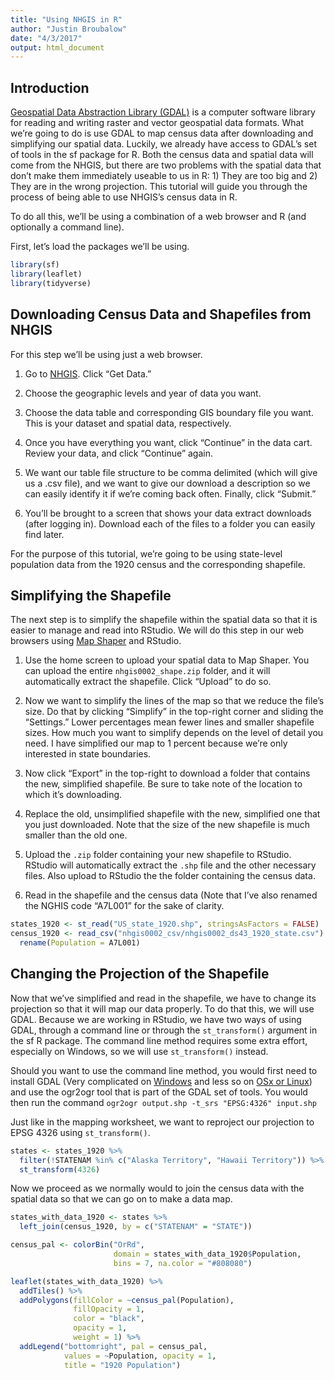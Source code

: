 ```yaml
---
title: "Using NHGIS in R"
author: "Justin Broubalow"
date: "4/3/2017"
output: html_document
---
```

## Introduction

[Geospatial Data Abstraction Library (GDAL)](http://www.gdal.org/) is a computer software library for reading and writing raster and vector geospatial data formats. What we're going to do is use GDAL to map census data after downloading and simplifying our spatial data. Luckily, we already have access to GDAL's set of tools in the sf package for R. Both the census data and spatial data will come from the NHGIS, but there are two problems with the spatial data that don't make them immediately useable to us in R: 1) They are too big and 2) They are in the wrong projection. This tutorial will guide you through the process of being able to use NHGIS's census data in R.

To do all this, we'll be using a combination of a web browser and R (and optionally a command line).

First, let's load the packages we'll be using.

```r
library(sf)
library(leaflet)
library(tidyverse)
```

## Downloading Census Data and Shapefiles from NHGIS

For this step we'll be using just a web browser.

1. Go to [NHGIS](https://www.nhgis.org/). Click "Get Data."

2. Choose the geographic levels and year of data you want.

3. Choose the data table and corresponding GIS boundary file you want. This is your dataset and spatial data, respectively.

4. Once you have everything you want, click "Continue" in the data cart. Review your data, and click "Continue" again.

5. We want our table file structure to be comma delimited (which will give us a .csv file), and we want to give our download a description so we can easily identify it if we're coming back often. Finally, click "Submit."

6. You'll be brought to a screen that shows your data extract downloads (after logging in). Download each of the files to a folder you can easily find later.

For the purpose of this tutorial, we're going to be using state-level population data from the 1920 census and the corresponding shapefile.

## Simplifying the Shapefile

The next step is to simplify the shapefile within the spatial data so that it is easier to manage and read into RStudio. We will do this step in our web browsers using [Map Shaper](http://www.mapshaper.org/) and RStudio.

1. Use the home screen to upload your spatial data to Map Shaper. You can upload the entire `nhgis0002_shape.zip` folder, and it will automatically extract the shapefile. Click "Upload" to do so.

2. Now we want to simplify the lines of the map so that we reduce the file's size. Do that by clicking "Simplify" in the top-right corner and sliding the "Settings." Lower percentages mean fewer lines and smaller shapefile sizes. How much you want to simplify depends on the level of detail you need. I have simplified our map to 1 percent because we're only interested in state boundaries.

3. Now click "Export" in the top-right to download a folder that contains the new, simplified shapefile. Be sure to take note of the location to which it's downloading.

4. Replace the old, unsimplified shapefile with the new, simplified one that you just downloaded. Note that the size of the new shapefile is much smaller than the old one.

5. Upload the `.zip` folder containing your new shapefile to RStudio. RStudio will automatically extract the `.shp` file and the other necessary files. Also upload to RStudio the the folder containing the census data.

6. Read in the shapefile and the census data (Note that I've also renamed the NGHIS code "A7L001" for the sake of clarity.

```r
states_1920 <- st_read("US_state_1920.shp", stringsAsFactors = FALSE)
census_1920 <- read_csv("nhgis0002_csv/nhgis0002_ds43_1920_state.csv") %>% 
  rename(Population = A7L001)
```


## Changing the Projection of the Shapefile

Now that we've simplified and read in the shapefile, we have to change its projection so that it will map our data properly. To do that this, we will use GDAL. Because we are working in RStudio, we have two ways of using GDAL, through a command line or through the `st_transform()` argument in the sf R package. The command line method requires some extra effort, especially on Windows, so we will use `st_transform()` instead. 

Should you want to use the command line method, you would first need to install GDAL (Very complicated on [Windows](http://cartometric.com/blog/2011/10/17/install-gdal-on-windows/) and less so on [OSx or Linux](https://github.com/lmullen/nghis-simplifier/)) and use the ogr2ogr tool that is part of the GDAL set of tools. You would then run the command `ogr2ogr output.shp -t_srs "EPSG:4326" input.shp`

Just like in the mapping worksheet, we want to reproject our projection to EPSG 4326 using `st_transform()`.

```r
states <- states_1920 %>% 
  filter(!STATENAM %in% c("Alaska Territory", "Hawaii Territory")) %>% 
  st_transform(4326)
```

Now we proceed as we normally would to join the census data with the spatial data so that we can go on to make a data map.

```r
states_with_data_1920 <- states %>% 
  left_join(census_1920, by = c("STATENAM" = "STATE"))

census_pal <- colorBin("OrRd",
                       domain = states_with_data_1920$Population,
                       bins = 7, na.color = "#808080")

leaflet(states_with_data_1920) %>% 
  addTiles() %>% 
  addPolygons(fillColor = ~census_pal(Population),
              fillOpacity = 1,
              color = "black",
              opacity = 1,
              weight = 1) %>% 
  addLegend("bottomright", pal = census_pal,
            values = ~Population, opacity = 1,
            title = "1920 Population")
```



